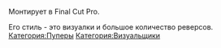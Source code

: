 {{Инфобокс для пуперов
|title2=Kekusmajestics
|другие_ники=
|image3=[[Файл:G12QrK0mJQ.jpg|thumb]]
|caption3=
|сферы_творчества=
|год_начала=2017
|image4=
|caption4=
|имя_фамилия=
|дата_рождения=
|место_проживания=
|ссылки=[https://www.youtube.com/channel/UC4K_LWX7Jc8uCkrkUcWpLkg канал]
}}
Монтирует в Final Cut Pro.

Его стиль - это визуалки и большое количество реверсов.
[[Категория:Пуперы]]
[[Категория:Визуальщики]]
